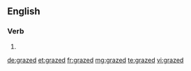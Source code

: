 ==English==

===Verb===
{{head|en|verb form}}

# {{en-past of|graze}}

[[de:grazed]]
[[et:grazed]]
[[fr:grazed]]
[[mg:grazed]]
[[te:grazed]]
[[vi:grazed]]